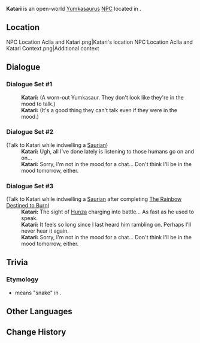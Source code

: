 {{Meta
<!-- Remove this template after adding the missing info -->
|missing_NPC_profile  = yes
}}
{{Character Infobox
|type             = Open-World NPC
|group            = Yumkasaurus
|group2           = Saurians
|image            = NPC Katari.png
|realname         = 
|deceased         = 
|region           = Natlan
|location         = Natlan
|affiliation      = 
|title            = 

|ancestry         = <!-- Clan/family -->
|father           = 
|mother           = 
|spouse           = 
|sibling          = 
|child            = 
|relative         = 

|voiceEN          = 
|voiceCN          = 
|voiceJP          = 
|voiceKR          = 
|dialoguereward   = 
}}
'''Katari''' is an open-world [[Yumkasaurus]] [[NPC]] located in {{Location|"Scions of the Canopy"}}.

==Location==
<gallery>
NPC Location Aclla and Katari.png|Katari's location
NPC Location Aclla and Katari Context.png|Additional context
</gallery>
<!--
==Profile==
Detailed story/lore information goes here.
''(To be added.)''

===Appearance===
Keep appearance section short and concise. Limit to 2 paragraphs with 3-4 sentences each.
''(To be added.)''

==Quests and Events==
{{Quests and Events}}

==Idle Quotes==
{{Dialogue Start}}
: {{DIcon|Idle}} {{Tx}}
:: {{A|VO {{subst:#titleparts:{{subst:PAGENAME}}}} 01.ogg}} "{{Tx}}"
{{Dialogue End}}
-->
==Dialogue==
{{Dialogue Start}}
===Dialogue Set #1===
:'''Katari:''' (A worn-out Yumkasaur. They don't look like they're in the mood to talk.)
:'''Katari:''' (It's a good thing they can't talk even if they were in the mood.)

===Dialogue Set #2===
;(Talk to Katari while indwelling a [[Saurian]])
:'''Katari:''' Ugh, all I've done lately is listening to those humans go on and on...
:'''Katari:''' Sorry, I'm not in the mood for a chat... Don't think I'll be in the mood tomorrow, either.

===Dialogue Set #3===
;(Talk to Katari while indwelling a [[Saurian]] after completing [[The Rainbow Destined to Burn]])
:'''Katari:''' The sight of [[Hunza]] charging into battle... As fast as he used to speak.
:'''Katari:''' It feels so long since I last heard him rambling on. Perhaps I'll never hear it again.
:'''Katari:''' Sorry, I'm not in the mood for a chat... Don't think I'll be in the mood tomorrow, either.
{{Dialogue End}}
<!--
==Event Dialogue==
===Event Name===
{{Dialogue Start}}
:'''Huruk:'''
{{Dialogue End}}
-->

==Trivia==
===Etymology===
*{{wt|katari#Quechua|Katari}} means "snake" in {{w|Quechuan languages|Quechua}}.

==Other Languages==
{{Other Languages|default_hidden=1
|en      = Katari
|zhs     = 加塔力
|zhs_rm  = Jiātǎlì
|zht     = 加塔力
|zht_rm  = Jiātǎlì
|ja      = カタリ
|ko      = 카타리
|es      = Katari
|fr      = Katari
|ru      = Катари
|th      = Katari
|vi      = Katari
|de      = Katari
|id      = Katari
|pt      = Katari
|tr      = Katari
|it      = Katari
}}

==Change History==
{{Change History|5.0}}
<!--
==References==
{{Reflist}}
-->